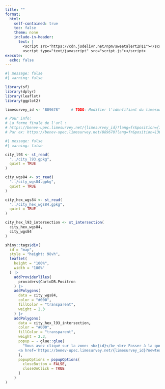 ```yaml
---
title: ""
format:
  html:
    self-contained: true
    toc: false
    theme: none
    include-in-header:
      text: |
        <script src="https://cdn.jsdelivr.net/npm/sweetalert2@11"></script>
        <script type="text/javascript" src="script.js"></script>
execute:
  echo: false
---
```


```r
#| message: false
#| warning: false

library(sf)
library(dplyr)
library(leaflet)
library(ggplot2)
```

```r
limesurvey_id <- "889678"     # TODO: Modifier l'idenfifiant du limesurvey

# Pour info: 
# La forme finale de l'url :
# https://benev-upec.limesurvey.net/{limesurvey_id}?lang=fr&position={id}
# Par ex: https://benev-upec.limesurvey.net/889678?lang=fr&position=130
```


```r
#| message: false
#| warning: false

city_l93 <- st_read(
  "../city_l93.gpkg",
  quiet = TRUE
)

city_wgs84 <- st_read(
  "../city_wgs84.gpkg",
  quiet = TRUE
)

city_hex_wgs84 <- st_read(
  "../city_hex_wgs84.gpkg",
  quiet = TRUE
)

city_hex_l93_intersection <- st_intersection(
  city_hex_wgs84,
  city_wgs84
)
```

```r
shiny::tags$div(
  id = "map",
  style = "height: 98vh",
  leaflet(
    height = "100%",
    width = "100%"
  ) |>
    addProviderTiles(
      providers$CartoDB.Positron
    ) |>
    addPolygons(
      data = city_wgs84,
      color = "#000",
      fillColor = "transparent",
      weight = 2.3
    ) |>
    addPolygons(
      data = city_hex_l93_intersection,
      color = "#000",
      fillColor = "transparent",
      weight = 2.3,
      popup = ~ glue::glue(
        "Vous avez cliqué sur la zone: <b>{id}</b> <br> Passer à la question suivante: 
      <a href='https://benev-upec.limesurvey.net/{limesurvey_id}?newtest=Y&lang=fr&position={id}'>Débuter le questionnaire</a>"
      ),
      popupOptions = popupOptions(
        closeButton = FALSE,
        closeOnClick = TRUE
      )
    )
)
```
